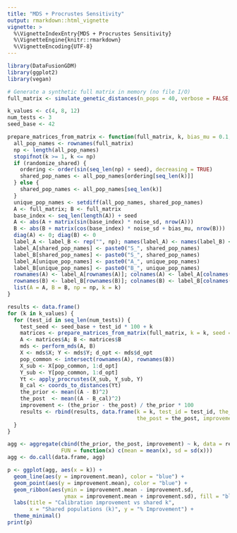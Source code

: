 ```yaml
---
title: "MDS + Procrustes Sensitivity"
output: rmarkdown::html_vignette
vignette: >
  %\VignetteIndexEntry{MDS + Procrustes Sensitivity}
  %\VignetteEngine{knitr::rmarkdown}
  %\VignetteEncoding{UTF-8}
---
```


```r
library(DataFusionGDM)
library(ggplot2)
library(vegan)

# Generate a synthetic full matrix in memory (no file I/O)
full_matrix <- simulate_genetic_distances(n_pops = 40, verbose = FALSE, seed = 42)$distance_matrix

k_values <- c(4, 8, 12)
num_tests <- 3
seed_base <- 42

prepare_matrices_from_matrix <- function(full_matrix, k, bias_mu = 0.1, noise_sd = 0.05, randomize_shared = TRUE, seed = 42) {
  all_pop_names <- rownames(full_matrix)
  np <- length(all_pop_names)
  stopifnot(k >= 1, k <= np)
  if (randomize_shared) {
    ordering <- order(sin(seq_len(np) + seed), decreasing = TRUE)
    shared_pop_names <- all_pop_names[ordering[seq_len(k)]]
  } else {
    shared_pop_names <- all_pop_names[seq_len(k)]
  }
  unique_pop_names <- setdiff(all_pop_names, shared_pop_names)
  A <- full_matrix; B <- full_matrix
  base_index <- seq_len(length(A)) + seed
  A <- abs(A + matrix(sin(base_index) * noise_sd, nrow(A)))
  B <- abs(B + matrix(cos(base_index) * noise_sd + bias_mu, nrow(B)))
  diag(A) <- 0; diag(B) <- 0
  label_A <- label_B <- rep("", np); names(label_A) <- names(label_B) <- all_pop_names
  label_A[shared_pop_names] <- paste0("S_", shared_pop_names)
  label_B[shared_pop_names] <- paste0("S_", shared_pop_names)
  label_A[unique_pop_names] <- paste0("A_", unique_pop_names)
  label_B[unique_pop_names] <- paste0("B_", unique_pop_names)
  rownames(A) <- label_A[rownames(A)]; colnames(A) <- label_A[colnames(A)]
  rownames(B) <- label_B[rownames(B)]; colnames(B) <- label_B[colnames(B)]
  list(A = A, B = B, np = np, k = k)
}

results <- data.frame()
for (k in k_values) {
  for (test_id in seq_len(num_tests)) {
    test_seed <- seed_base + test_id * 100 + k
    matrices <- prepare_matrices_from_matrix(full_matrix, k = k, seed = test_seed)
    A <- matrices$A; B <- matrices$B
    mds <- perform_mds(A, B)
    X <- mds$X; Y <- mds$Y; d_opt <- mds$d_opt
    pop_common <- intersect(rownames(A), rownames(B))
    X_sub <- X[pop_common, 1:d_opt]
    Y_sub <- Y[pop_common, 1:d_opt]
    Yt <- apply_procrustes(X_sub, Y_sub, Y)
    B_cal <- coords_to_distances(Yt)
    the_prior <- mean((A - B)^2)
    the_post  <- mean((A - B_cal)^2)
    improvement <- (the_prior - the_post) / the_prior * 100
    results <- rbind(results, data.frame(k = k, test_id = test_id, the_prior = the_prior,
                                         the_post = the_post, improvement = improvement))
  }
}

agg <- aggregate(cbind(the_prior, the_post, improvement) ~ k, data = results,
                 FUN = function(x) c(mean = mean(x), sd = sd(x)))
agg <- do.call(data.frame, agg)

p <- ggplot(agg, aes(x = k)) +
  geom_line(aes(y = improvement.mean), color = "blue") +
  geom_point(aes(y = improvement.mean), color = "blue") +
  geom_ribbon(aes(ymin = improvement.mean - improvement.sd,
                  ymax = improvement.mean + improvement.sd), fill = "blue", alpha = 0.2) +
  labs(title = "Calibration improvement vs shared k",
       x = "Shared populations (k)", y = "% Improvement") +
  theme_minimal()
print(p)
```

